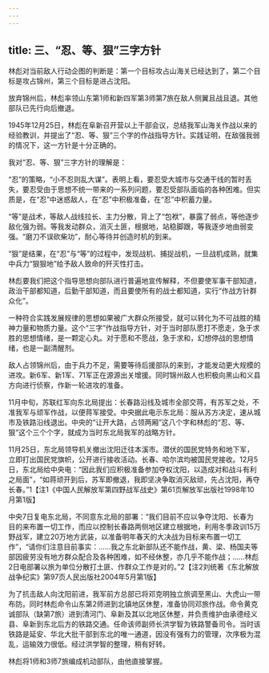 ```yaml
---
---
---
```

title: 三、“忍、等、狠”三字方针
---




林彪对当前敌人行动企图的判断是：第一个目标攻占山海关已经达到了，第二个目标是攻占锦州，第三个目标是进占沈阳。

放弃锦州后，林彪率领山东第1师和新四军第3师第7旅在敌人侧翼且战且退。其他部队已先行向后撤退。

1945年12月25日，林彪在阜新召开营以上干部会议，总结我军山海关作战以来的经验教训，并提出了“忍、等、狠”三个字的作战指导方针。实践证明，在敌强我弱的情况下，这一方针是十分正确的。

我对“忍、等、狠”三字方针的理解是：

“忍”的策略，“小不忍则乱大谋”。表明上看，要忍受大城市与交通干线的暂时丢失，要忍受由于思想不统一带来的一系列问题，要忍受部队面临的各种困难。但实质是，在“忍”中迷惑敌人，在“忍”中积极准备，在“忍”中积蓄力量。

“等”是战术，等敌人战线拉长、主力分散，背上了“包袱”，暴露了弱点，等他逐步敌化强为弱。等我发动群众，消灭土匪，根据地，站稳脚跟，等我逐步地由弱变强。“磨刀不误砍柴功”，耐心等待并创造时机的到来。

“狠”是结果，在“忍”与“等”的过程中，发现战机、捕捉战机，一旦战机成熟，就集中兵力“狠狠地”给予敌人致命的歼灭性打击。

林彪要我们把这个指导思想向部队进行普遍地宣传解释，不但要使军事干部知道，政治干部都知道，后勤干部知道，而且要使所有的战士都知道，实行“作战方针群众化”。

一种符合实践发展规律的思想如果被广大群众所接受，就可以转化为不可战胜的精神力量和物质力量。这个“三字”作战指导方针，对于当时部队愿打不愿走，急于求胜的思想情绪，是一颗定心丸。对于愿和不愿战，急于求和，幻想停战的思想情绪，也是一副清醒剂。

敌人占领锦州后，由于兵力不足，需要等待后援部队的来到，才能发动更大规模的进攻。新6军、新1军、71军正在源源出关增援。同时锦州敌人也积极向黑山和义县方向进行侦察，作新一轮进攻的准备。

11月中旬，苏联红军向东北局提出：长春路沿线及城市全部交蒋，有苏军之处，不准我军与顽军作战，以便蒋军接受。中央据此电示东北局：服从苏方决定，速从城市及铁路沿线退出。中央的“让开大路，占领两厢”这八个字和林彪的“忍、等、狠“这个三个个字，就成为当时东北局我军的战略方针。

11月25日，东北局领导机关撤出沈阳迁往本溪市。潜伏的国民党特务和地下军，立即打出国民党旗帜，公开进行接收活动。长春、哈尔滨均被国民党接收。12月5日，东北局给中央电：“因此我们应积极准备参加夺权沈阳，以造成对和战斗有利之局面”，“如蒋顽开到后，苏军即撤退，我即坚决争取消灭敌顽，先占沈阳，再夺长春。”1【注1《中国人民解放军第四野战军战史》第61页解放军出版社1998年10月第1版】

中央7日复电东北局，不同意东北局的部署：“我们目前不应以争夺沈阳、长春为目的来布置一切工作，而应以控制长春路两侧地区建立根据地，利用冬季政训15万野战军，建立20万地方武装，以准备明年春天的大决战为目标来布置一切工作”，“请你们注意目前事实：……我之东北新部队还不能作战，黄、梁、杨国夫等部因疲劳没有地方群众配合及各种困难，如不经休整，亦几乎不能作战；……林彪2日电部署以旅为单位分散打土匪、作群众工作是对的。”2【注2刘统著《东北解放战争纪实》第97页人民出版社2004年5月第1版】

为了抗击敌人向沈阳前进，我军前方总部已将邓克明独立旅调至黑山、大虎山一带布防。同时林彪命令山东第2师进到北镇地区休整，准备协同邓旅作战。命令黄克诚部队（缺第7旅）进到清河门、阜新及其以北地区休整，并负责维护由承德经义县、阜新到东北后方的铁路交通。任命该师副师长洪学智为铁路警备司令。当时该铁路是延安、华北大批干部到东北的唯一通道，因没有强有力的管理，次序极为混乱，运输效力很低。经过洪学智的整理，稍有好转。

林彪将1师和3师7旅编成机动部队，由他直接掌握。